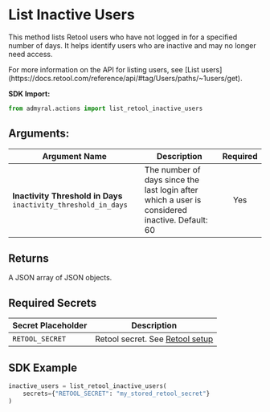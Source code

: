 
# List Inactive Users

This method lists Retool users who have not logged in for a specified number of days. It helps identify users who are inactive and may no longer need access.

<Callout type="info">
	For more information on the API for listing users, see [List
	users](https://docs.retool.com/reference/api/#tag/Users/paths/~1users/get).
</Callout>

**SDK Import:**

```python
from admyral.actions import list_retool_inactive_users
```

## Arguments:

| Argument Name                                                   | Description                                                                                    | Required |
| --------------------------------------------------------------- | ---------------------------------------------------------------------------------------------- | :------: |
| **Inactivity Threshold in Days** `inactivity_threshold_in_days` | The number of days since the last login after which a user is considered inactive. Default: 60 |   Yes    |

## Returns

A JSON array of JSON objects.

## Required Secrets

| Secret Placeholder | Description                                                    |
| ------------------ | -------------------------------------------------------------- |
| `RETOOL_SECRET`    | Retool secret. See [Retool setup](/integrations/retool/retool) |

## SDK Example

```python
inactive_users = list_retool_inactive_users(
	secrets={"RETOOL_SECRET": "my_stored_retool_secret"}
)
```
